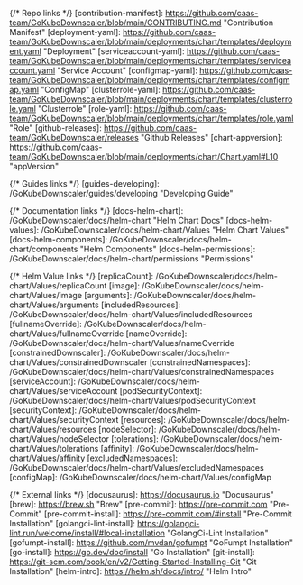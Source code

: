 {/* Repo links */}
[contribution-manifest]: https://github.com/caas-team/GoKubeDownscaler/blob/main/CONTRIBUTING.md "Contribution Manifest"
[deployment-yaml]: https://github.com/caas-team/GoKubeDownscaler/blob/main/deployments/chart/templates/deployment.yaml "Deployment"
[serviceaccount-yaml]: https://github.com/caas-team/GoKubeDownscaler/blob/main/deployments/chart/templates/serviceaccount.yaml "Service Account"
[configmap-yaml]: https://github.com/caas-team/GoKubeDownscaler/blob/main/deployments/chart/templates/configmap.yaml "ConfigMap"
[clusterrole-yaml]: https://github.com/caas-team/GoKubeDownscaler/blob/main/deployments/chart/templates/clusterrole.yaml "Clusterrole"
[role-yaml]: https://github.com/caas-team/GoKubeDownscaler/blob/main/deployments/chart/templates/role.yaml "Role"
[github-releases]: https://github.com/caas-team/GoKubeDownscaler/releases "Github Releases"
[chart-appversion]: https://github.com/caas-team/GoKubeDownscaler/blob/main/deployments/chart/Chart.yaml#L10 "appVersion"

{/* Guides links */}
[guides-developing]: /GoKubeDownscaler/guides/developing "Developing Guide"

{/* Documentation links */}
[docs-helm-chart]: /GoKubeDownscaler/docs/helm-chart "Helm Chart Docs"
[docs-helm-values]: /GoKubeDownscaler/docs/helm-chart/Values "Helm Chart Values"
[docs-helm-components]: /GoKubeDownscaler/docs/helm-chart/components "Helm Components"
[docs-helm-permissions]: /GoKubeDownscaler/docs/helm-chart/permissions "Permissions"

{/* Helm Value links */}
[replicaCount]: /GoKubeDownscaler/docs/helm-chart/Values/replicaCount
[image]: /GoKubeDownscaler/docs/helm-chart/Values/image
[arguments]: /GoKubeDownscaler/docs/helm-chart/Values/arguments
[includedResources]: /GoKubeDownscaler/docs/helm-chart/Values/includedResources
[fullnameOverride]: /GoKubeDownscaler/docs/helm-chart/Values/fullnameOverride
[nameOverride]: /GoKubeDownscaler/docs/helm-chart/Values/nameOverride
[constrainedDownscaler]: /GoKubeDownscaler/docs/helm-chart/Values/constrainedDownscaler
[constrainedNamespaces]: /GoKubeDownscaler/docs/helm-chart/Values/constrainedNamespaces
[serviceAccount]: /GoKubeDownscaler/docs/helm-chart/Values/serviceAccount
[podSecurityContext]: /GoKubeDownscaler/docs/helm-chart/Values/podSecurityContext
[securityContext]: /GoKubeDownscaler/docs/helm-chart/Values/securityContext
[resources]: /GoKubeDownscaler/docs/helm-chart/Values/resources
[nodeSelector]: /GoKubeDownscaler/docs/helm-chart/Values/nodeSelector
[tolerations]: /GoKubeDownscaler/docs/helm-chart/Values/tolerations
[affinity]: /GoKubeDownscaler/docs/helm-chart/Values/affinity
[excludedNamespaces]: /GoKubeDownscaler/docs/helm-chart/Values/excludedNamespaces
[configMap]: /GoKubeDownscaler/docs/helm-chart/Values/configMap

{/* External links */}
[docusaurus]: https://docusaurus.io "Docusaurus"
[brew]: https://brew.sh "Brew"
[pre-commit]: https://pre-commit.com "Pre-Commit"
[pre-commit-install]: https://pre-commit.com/#install "Pre-Commit Installation"
[golangci-lint-install]: https://golangci-lint.run/welcome/install/#local-installation "GolangCi-Lint Installation"
[gofumpt-install]: https://github.com/mvdan/gofumpt "GoFumpt Installation"
[go-install]: https://go.dev/doc/install "Go Installation"
[git-install]: https://git-scm.com/book/en/v2/Getting-Started-Installing-Git "Git Installation"
[helm-intro]: https://helm.sh/docs/intro/ "Helm Intro"
